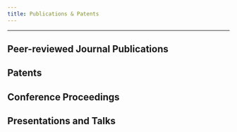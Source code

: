 ---
title: Publications & Patents
---

---

## Peer-reviewed Journal Publications

<Publication
	title="Testing the Efforts Model of Simultaneous Interpreting"
	journal="PLoS ONE"
	year="2020"
	authors="Roman Koshkin, Yury Shtyrov, Andriy Myachykov & Alex Ossadtchi"
	issue="13(10)"
	pageRange="100-120"
	abstract="We utilized the event-related potential (ERP) technique to study neural activity associated with different levels of working memory (WM) load during simultaneous interpretation (SI) of continuous prose. The amplitude of N1 and P1 components elicited by task-irrelevant tone probes was significantly modulated as a function of WM load but not the direction of interpretation. Furthermore, the latency of the P1 increased significantly with WM load. The WM load effect on N1 latency, however, did not reach significance. Larger negativity under lower WM loads suggests that more attention is available to process the source message, providing the first electrophysiological evidence in support of the Efforts Model of SI. Relationships between the direction of interpretation and median WM load are also discussed."
/>

<Publication
	title="Commentary: Functional Connectivity in the Left Dorsal Stream Facilitates Simultaneous Language Translation: An EEG Study"
	journal="Frontiers in Human Neuroscience"
	year="2020"
	authors="Roman Koshkin & Alex Ossadtchi"
	issue="11(2)"
	pageRange="273"
	abstract="We utilized the event-related potential (ERP) technique to study neural activity associated with different levels of working memory (WM) load during simultaneous interpretation (SI) of continuous prose. The amplitude of N1 and P1 components elicited by task-irrelevant tone probes was significantly modulated as a function of WM load but not the direction of interpretation. Furthermore, the latency of the P1 increased significantly with WM load. The WM load effect on N1 latency, however, did not reach significance. Larger negativity under lower WM loads suggests that more attention is available to process the source message, providing the first electrophysiological evidence in support of the Efforts Model of SI. Relationships between the direction of interpretation and median WM load are also discussed."
/>

## Patents

<Publication
	title="Commentary: Functional Connectivity in the Left Dorsal Stream Facilitates Simultaneous Language Translation: An EEG Study"
	lang="ru"
	journal="Frontiers in Human Neuroscience"
	year="2020"
	authors="Roman Koshkin & Alex Ossadtchi"
	issue="11(2)"
	pageRange="273"
	abstract="We utilized the event-related potential (ERP) technique to study neural activity associated with different levels of working memory (WM) load during simultaneous interpretation (SI) of continuous prose. The amplitude of N1 and P1 components elicited by task-irrelevant tone probes was significantly modulated as a function of WM load but not the direction of interpretation. Furthermore, the latency of the P1 increased significantly with WM load. The WM load effect on N1 latency, however, did not reach significance. Larger negativity under lower WM loads suggests that more attention is available to process the source message, providing the first electrophysiological evidence in support of the Efforts Model of SI. Relationships between the direction of interpretation and median WM load are also discussed."
/>

## Conference Proceedings

<Publication
	title="Working Memory Load in Simultaneous Language Interpretation: An ERP Study"
	journal="4th Conference Cognitive Science in Moscow: New Research."
	year="2020?"
	authors="Roman Koshkin & Alex Ossadtchi"
	issue="11(2)?"
	pageRange="273?"
	abstract="We utilized the event-related potential (ERP) technique to study neural activity associated with different levels of working memory (WM) load during simultaneous language interpretation (SLI). We pioneered the use of the technique on conference interpreters articulating overtly. The amplitude of the N1 component elicited by task-irrelevant tone probes was significantly modulated as a function of WM load but not the direction of interpretation. The N1 amplitude decreased with load, suggesting shallower processing under high WM load regardless of the direction."
/>

<Publication
	title="Working Memory Load in Simultaneous Language Interpretation: An ERP Study"
	journal="4th Conference Cognitive Science in Moscow: New Research."
	year="2020?"
	authors="Roman Koshkin & Alex Ossadtchi"
	issue="11(2)?"
	pageRange="273?"
	abstract="We utilized the event-related potential (ERP) technique to study neural activity associated with different levels of working memory (WM) load during simultaneous language interpretation (SLI). We pioneered the use of the technique on conference interpreters articulating overtly. The amplitude of the N1 component elicited by task-irrelevant tone probes was significantly modulated as a function of WM load but not the direction of interpretation. The N1 amplitude decreased with load, suggesting shallower processing under high WM load regardless of the direction."
/>

## Presentations and Talks

<Presentation
	title="Testing One Aspect of the Efforts Model of Simultaneous Interpreting: An ERP Study"
	authors="Roman Koshkin & Alex Ossadtchi"
	conference="11(2)?"
	pageRange="273?"
	date="October 21-23, 2019"
	place="Saint-Petersburg, Russia"
	abstract="Blah, blah, blah"
/>

<Presentation
	title="N1 ERP As an Index of Depth of Processing In Simultaneous Interpreting"
	authors="Roman Koshkin, Alex Ossadtchi & Yury Shtyrov"
	conference="Communication, Computation, and Cognitive Processes"
	date="September 28-29, 2016"
	place="Moscow, Russia"
	abstract="Blah, blah, blah"
/>

<Presentation
	title="Working Memory Load In Simultaneous Language Interpretation: An ERP Study"
	authors="Roman Koshkin, Alex Ossadtchi & Yury Shtyrov"
	conference="IEEE International Symposium «Video and Audio Signal Processing in the Context of Neurotechnologies»"
	date="June 26-30, 2017"
	place="Saint Petersburg, Russia"
	abstract="Blah, blah, blah"
/>

<Presentation
	title="Localizing Hidden Regularities With Known Temporal Structure in the EEG Evoked Response Data"
	authors="Alexandra Kuznetsova, Roman Koshkin, & Alex Ossadtchi"
	conference="IEEE International Symposium «Video and Audio Signal Processing in the Context of Neurotechnologies»"
	date="June 26-30, 2017"
	place="Saint Petersburg, Russia"
	abstract="Blah, blah, blah"
/>

<Presentation
	title="Does High WM load Disrupt Listening in Simultaneous Interpreting?"
	authors="Alexandra Kuznetsova, Roman Koshkin, & Alex Ossadtchi"
	conference="HSE Talk Series"
	date="April 27, 2017"
	place="Moscow, Russia"
	abstract="Blah, blah, blah"
/>
